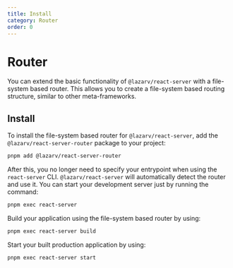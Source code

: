 ```yaml
---
title: Install
category: Router
order: 0
---
```


# Router

You can extend the basic functionality of `@lazarv/react-server` with a file-system based router. This allows you to create a file-system based routing structure, similar to other meta-frameworks.

## Install

To install the file-system based router for `@lazarv/react-server`, add the `@lazarv/react-server-router` package to your project:

```sh
pnpm add @lazarv/react-server-router
```

After this, you no longer need to specify your entrypoint when using the `react-server` CLI. `@lazarv/react-server` will automatically detect the router and use it. You can start your development server just by running the command:

```sh
pnpm exec react-server
```

Build your application using the file-system based router by using:

```sh
pnpm exec react-server build
```

Start your built production application by using:

```sh
pnpm exec react-server start
```
